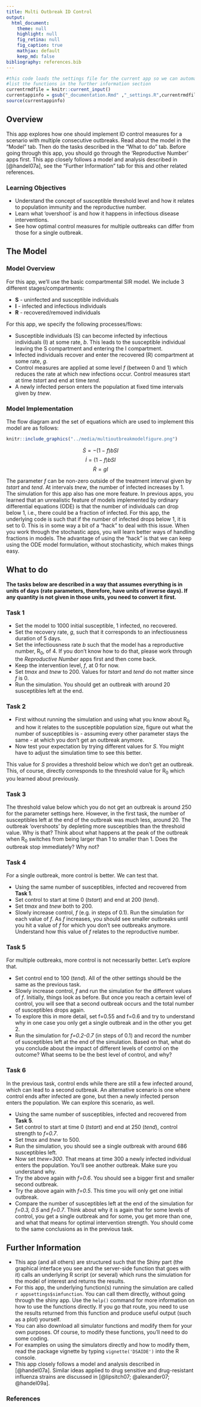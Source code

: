 ---
title: Multi Outbreak ID Control 
output:
  html_document:
    theme: null
    highlight: null
    fig_retina: null
    fig_caption: true
    mathjax: default 
    keep_md: false
bibliography: references.bib
---


```{r, echo = FALSE}
#this code loads the settings file for the current app so we can automatically 
#list the functions in the further information section
currentrmdfile = knitr::current_input() 
currentappinfo = gsub("_documentation.Rmd" ,"_settings.R",currentrmdfile)
source(currentappinfo)
```



## Overview {#shinytab1}
This app explores how one should implement ID control measures for a scenario with multiple consecutive outbreaks. Read about the model in the "Model" tab. Then do the tasks described in the "What to do" tab. Before going through this app, you should go through the 'Reproductive Number' apps first. This app closely follows a model and analysis described in [@handel07a], see the "Further Information" tab for this and other related references.

### Learning Objectives
* Understand the concept of susceptible threshold level and how it relates to population immunity and the reproductive number.
* Learn what 'overshoot' is and how it happens in infectious disease interventions.
* See how optimal control measures for multiple outbreaks can differ from those for a single outbreak.


## The Model {#shinytab2}

### Model Overview
For this app, we'll use the basic compartmental SIR model. We include 3 different stages/compartments: 

* **S** - uninfected and susceptible individuals 
* **I** - infected and infectious individuals
* **R** - recovered/removed individuals

For this app, we specify the following processes/flows: 

* Susceptible individuals (S) can become infected by infectious individuals (I) at some rate, _b_. This leads to the susceptible individual leaving the S compartment and entering the I compartment.   
* Infected individuals recover and enter the recovered (R) compartment at some rate, _g_.
* Control measures are applied at some level _f_ (between 0 and 1) which reduces the rate at which new infections occur. Control measures start at time _tstart_ and end at time _tend_.
* A newly infected person enters the population at fixed time intervals given by _tnew_.

### Model Implementation
The flow diagram and the set of equations which are used to implement this model are as follows:

```{r multioutbreakdiagram,  fig.cap='Flow diagram for this model. ',  echo=FALSE}
knitr::include_graphics("../media/multioutbreakmodelfigure.png")
```



$$\dot S = -(1-f) b SI$$ 
$$\dot I = (1-f)b S I$$
$$\dot R = g I$$

The parameter _f_ can be non-zero outside of the treatment interval given by _tstart_ and _tend_. At intervals _tnew_, the number of infected increases by 1. The simulation for this app also has one more feature. In previous apps, you learned that an unrealistic feature of models implemented by ordinary differential equations (ODE) is that the number of individuals can drop below 1, i.e., there could be a fraction of infected. For this app, the underlying code is such that if the number of infected drops below 1, it is set to 0. This is in some way a bit of a "hack" to deal with this issue. When you work through the stochastic apps, you will learn better ways of handling fractions in models. The advantage of using the "hack" is that we can keep using the ODE model formulation, without stochasticity, which makes things easy.



## What to do {#shinytab3}


**The tasks below are described in a way that assumes everything is in units of days (rate parameters, therefore, have units of inverse days). If any quantity is not given in those units, you need to convert it first.**


### Task 1 
* Set the model to 1000 initial susceptible, 1 infected, no recovered.
* Set the recovery rate, _g_, such that it corresponds to an infectiousness duration of 5 days.  
* Set the infectiousness rate _b_ such that the model has a reproductive number, R~0~, of 4. If you don't know how to do that, please work through the _Reproductive Number_ apps first and then come back.
* Keep the intervention level, _f_, at 0 for now.
* Set _tmax_ and _tnew_ to 200. Values for _tstart_ and _tend_ do not matter since _f_ is 0.
* Run the simulation. You should get an outbreak with around 20 susceptibles left at the end.


### Task 2 
* First without running the simulation and using what you know about R~0~ and how it relates to the susceptible population size, figure out what the number of susceptibles is - assuming every other parameter stays the same - at which you don't get an outbreak anymore. 
* Now test your expectation by trying different values for _S_. You might have to adjust the simulation time to see this better.

This value for _S_ provides a threshold below which we don't get an outbreak. This, of course, directly corresponds to the threshold value for R~0~ which you learned about previously. 

### Task 3 
The threshold value below which you do not get an outbreak is around 250 for the parameter settings here. However, in the first task, the number of susceptibles left at the end of the outbreak was much less, around 20. The outbreak 'overshoots' by depleting more susceptibles than the threshold value. Why is that? Think about what happens at the peak of the outbreak when R~0~ switches from being larger than 1 to smaller than 1. Does the outbreak stop immediately? Why not? 

### Task 4 
For a single outbreak, more control is better. We can test that.

* Using the same number of susceptibles, infected and recovered from __Task 1__. 
* Set control to start at time 0 (_tstart_) and end at 200 (_tend_).
* Set _tmax_ and _tnew_ both to 200.
* Slowly increase control, _f_ (e.g. in steps of 0.1). Run the simulation for each value of _f_. As _f_ increases, you should see smaller outbreaks until you hit a value of _f_ for which you don't see outbreaks anymore. Understand how this value of _f_ relates to the reproductive number.

### Task 5 
For multiple outbreaks, more control is not necessarily better. Let's explore that.

* Set control end to 100 (_tend_). All of the other settings should be the same as the previous task.
* Slowly increase control, _f_ and run the simulation for the different values of _f_. Initially, things look as before. But once you reach a certain level of control, you will see that a second outbreak occurs and the total number of susceptibles drops again.
* To explore this in more detail, set f=0.55 and f=0.6 and try to understand why in one case you only get a single outbreak and in the other you get 2.
* Run the simulation for _f=0.2-0.7_ (in steps of 0.1) and record the number of susceptibles left at the end of the simulation. Based on that, what do you conclude about the impact of different levels of control on the outcome? What seems to be the best level of control, and why? 


### Task 6 
In the previous task, control ends while there are still a few infected around, which can lead to a second outbreak. An alternative scenario is one where control ends after infected are gone, but then a newly infected person enters the population. We can explore this scenario, as well.

* Using the same number of susceptibles, infected and recovered from __Task 5__.
* Set control to start at time 0 (_tstart_) and end at 250 (_tend_), control strength to _f=0.7_.
* Set _tmax_ and _tnew_ to 500.
* Run the simulation, you should see a single outbreak with around 686 susceptibles left.
* Now set _tnew=300_. That means at time 300 a newly infected individual enters the population. You'll see another outbreak. Make sure you understand why.
* Try the above again with _f=0.6_. You should see a bigger first and smaller second outbreak.
* Try the above again with _f=0.5_. This time you will only get one initial outbreak.
* Compare the number of susceptibles left at the end of the simulation for _f=0.3, 0.5_ and _f=0.7_. Think about why it is again that for some levels of control, you get a single outbreak and for some, you get more than one, and what that means for optimal intervention strength. You should come to the same conclusions as in the previous task.


## Further Information {#shinytab4}
* This app (and all others) are structured such that the Shiny part (the graphical interface you see and the server-side function that goes with it) calls an underlying R script (or several) which runs the simulation for the model of interest and returns the results.
* For this app, the underlying function(s) running the simulation are called ``r appsettings$simfunction``. You can call them directly, without going through the shiny app. Use the `help()` command for more information on how to use the functions directly. If you go that route, you need to use the results returned from this function and produce useful output (such as a plot) yourself. 
* You can also download all simulator functions and modify them for your own purposes.  Of course, to modify these functions, you'll need to do some coding.
* For examples on using the simulators directly and how to modify them, read the package vignette by typing `vignette('DSAIDE')` into the R console.
* This app closely follows a model and analysis described in [@handel07a]. Similar ideas applied to drug sensitive and drug-resistant influenza strains are discussed in [@lipsitch07; @alexander07; @handel09a].

### References



